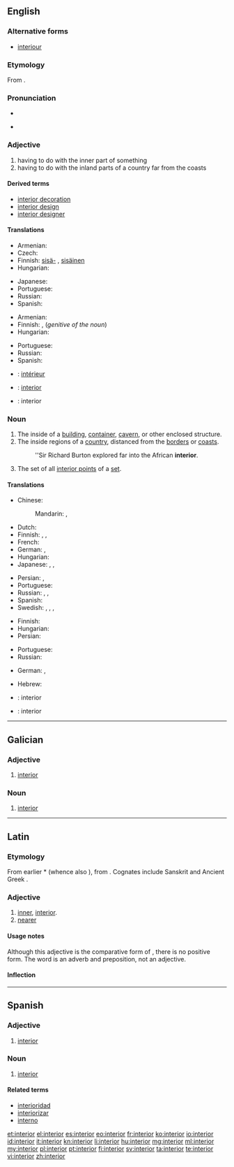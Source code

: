 ==English==
{{wikipedia|dab=interior}}

===Alternative forms===
* [[interiour]] {{qualifier|obsolete}}

===Etymology===
From {{etyl|la}} {{term|interior||inner, interior|lang=la}}.

===Pronunciation===
* {{audio|en-us-interior.ogg|Audio (US)}}

* {{rhymes|ɪəriə(r)}}

===Adjective===
{{en-adj|-}}

# having to do with the inner part of something
# having to do with the inland parts of a country far from the coasts

====Derived terms====
* [[interior decoration]]
* [[interior design]]
* [[interior designer]]

====Translations====
{{trans-top|having to do with the inner part of something}}
* Armenian: {{t-|hy|ներքին|tr=nerk’in}}
* Czech: {{t+|cs|vnitřní}}
* Finnish: [[sisä-]] {{qualifier|in compounds}}, [[sisäinen]]
* Hungarian: {{t+|hu|belső}}
{{trans-mid}}
* Japanese: {{t+|ja|内部|tr=naibu|sc=Jpan}}
* Portuguese: {{t|pt|interior|m}}
* Russian: {{t|ru|внутренний|tr=vnútrennij|sc=Cyrl}}
* Spanish: {{t+|es|interior}}
{{trans-bottom}}

{{trans-top|having to do with the inland parts of a country}}
* Armenian: {{t-|hy|ներքին|tr=nerk’in}}
* Finnish: {{t+|fi|sisä-}}, {{t+|fi|sisämaa|alt=sisämaan}} (''genitive of the noun'')
* Hungarian: {{t-|hu|bel-}}
{{trans-mid}}
* Portuguese: {{t|pt|interior|m}}
* Russian: {{t|ru|внутренний|tr=vnútrennij|sc=Cyrl}}
* Spanish: {{t+|es|interior}}
{{trans-bottom}}

{{checktrans-top}}
* {{ttbc|fr}}: [[intérieur]] {{m}}
* {{ttbc|pt}}: [[interior]] {{m}}
{{trans-mid}}
* {{ttbc|ia}}: interior
{{trans-bottom}}

===Noun===
{{en-noun}}

# The inside of a [[building]], [[container]], [[cavern]], or other enclosed structure.
# The inside regions of a [[country]], distanced from the [[border]]s or [[coast]]s.
#: ''Sir Richard Burton explored far into the African '''interior'''.
# {{mathematics|topology}} The set of all [[interior point|interior points]] of a [[set]].

====Translations====
{{trans-top|the inside of an enclosed structure}}
* Chinese:
*: Mandarin: {{t|cmn|內部|sc=Hani}}, {{t|cmn|内部|tr=nèibù|sc=Hani}}
* Dutch: {{t-|nl|interieur|n}}
* Finnish: {{t-|fi|sisätila}}, {{t-|fi|sisus}}, {{t+|fi|sisäpuoli}}
* French: {{t|fr|intérieur|m}}
* German: {{t|de|Interieur|n}}, {{t|de|Inneres|n}}
* Hungarian: {{t+|hu|belső}}
* Japanese: {{t|ja|内装|tr=ないそう, naisō|sc=Jpan}}, {{t|ja|内部|tr=ないぶ, naibu|sc=Jpan}}, {{t|ja|インテリア|tr=interia|sc=Jpan}}
{{trans-mid}}
* Persian: {{t|fa|درون|tr=darun|sc=fa-Arab}}, {{t|fa|داخل|tr=dâxel|sc=fa-Arab}}
* Portuguese: {{t|pt|interior|m}}
* Russian: {{t|ru|интерьер|m|tr=intɛrʹjér|sc=Cyrl}}, {{t|ru|внутренность|f|tr=vnútrennostʹ|sc=Cyrl}}, {{t|ru|внутренняя часть|f|tr=vnútrennjaja častʹ|sc=Cyrl}}
* Spanish: {{t+|es|interior|m}}
* Swedish: {{t+|sv|interiör}},  {{t+|sv|insida}},  {{t-|sv|innandöme}},  {{t-|sv|det inre}}
{{trans-bottom}}

{{trans-top|the inside regions of a country}}
* Finnish: {{t+|fi|sisämaa}}
* Hungarian: {{t-|hu|belterület}}
* Persian: {{t|fa|داخل|tr=dâxel|sc=fa-Arab}}
{{trans-mid}}
* Portuguese: {{t|pt|interior|m}}
* Russian: {{t|ru|внутренние районы страны|m|p|tr=vnútrennije rajóny straný|sc=Cyrl}}
{{trans-bottom}}

{{trans-top|the set of all interior points}}
* German: {{t+|de|Inneres|n}},  {{t-|de|offener Kern|m}}
{{trans-mid}}
* Hebrew: {{t+|he|פנים|m|tr=pním}}
{{trans-bottom}}

{{checktrans-top}}
* {{ttbc|ia}}: interior
* {{ttbc|es}}: interior {{m}}
{{trans-bottom}}

----

==Galician==

===Adjective===
{{gl-adj|f=interior|pl=interiores}}

# [[#English|interior]]

===Noun===
{{gl-noun|m|interiores}}

# [[#English|interior]]

----

==Latin==

===Etymology===
From earlier *{{term||interus}} (whence also {{term|intra|intrā|lang=la}}), from {{proto|Indo-European|h₁énteros|inner, what is inside|lang=la}}. Cognates include Sanskrit {{term|sc=Deva|अन्तर|tr=ántara||interior|lang=sa}} and Ancient Greek {{term|sc=polytonic|ἔντερον|tr=enteron||intestine, bowel|lang=grc}}.

===Adjective===
{{head|la|adjective|comparative of|inter|cat=adjective comparative forms}}

# [[inner]], [[#English|interior]].
# [[nearer]]

====Usage notes====
Although this adjective is the comparative form of {{term|inter|lang=la}}, there is no positive form.  The word {{term|inter|lang=la}} is an adverb and preposition, not an adjective.

====Inflection====
{{la-decl-comparative|inter}}

----

==Spanish==

===Adjective===
{{es-adj|pl=interiores}}

# [[interior#English|interior]]

===Noun===
{{es-noun|m|pl=interiores}}

# [[interior#English|interior]]

====Related terms====
* [[interioridad]]
* [[interiorizar]]
* [[interno]]

[[et:interior]]
[[el:interior]]
[[es:interior]]
[[eo:interior]]
[[fr:interior]]
[[ko:interior]]
[[io:interior]]
[[id:interior]]
[[it:interior]]
[[kn:interior]]
[[li:interior]]
[[hu:interior]]
[[mg:interior]]
[[ml:interior]]
[[my:interior]]
[[pl:interior]]
[[pt:interior]]
[[fi:interior]]
[[sv:interior]]
[[ta:interior]]
[[te:interior]]
[[vi:interior]]
[[zh:interior]]